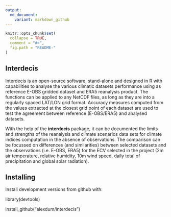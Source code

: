 ```yaml
---
output:
  md_document:
    variant: markdown_github
---
```


<!-- README.md is generated from README.Rmd. Please edit that file -->

```r
knitr::opts_chunk$set(
  collapse = TRUE,
  comment = "#>",
  fig.path = "README-"
)
```

## Interdecis

Interdecis is an open-source software, stand-alone and designed in R with capabilities to analyse the various climatic datasets performance using as reference E-OBS gridded dataset and ERA5 reanalysis product. The functions can be applied to any NetCDF files, as long as they are into a regularly spaced LAT/LON grid format. Accuracy measures computed from the values extracted at the closest grid point of each dataset are used to test the agreement between reference (E-OBS/ERA5) and analysed datasets.

With the help of the **interdecis** package, it can be documented the limits and strengths of the reanalysis and climate scenarios data sets for climate indices computation in the absence of observations. The comparison can be focussed on differences (and similarities) between selected datasets and the observations (i.e. E-OBS, ERA5) for the ECV selected in the project (2m air temperature, relative humidity, 10m wind speed, daily total of precipitation and global solar radiation).

## Installing

Install development versions from github with:


library(devtools) 

install_github("alexdum/interdecis")



